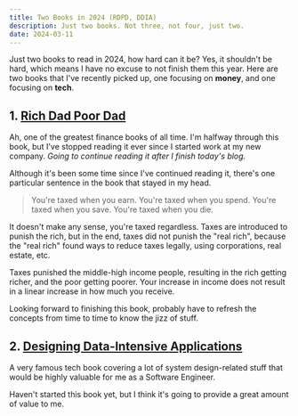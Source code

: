 ```yaml
---
title: Two Books in 2024 (RDPD, DDIA)
description: Just two books. Not three, not four, just two.
date: 2024-03-11
---
```


Just two books to read in 2024, how hard can it be? Yes, it shouldn't be hard, which means I have no excuse to not finish them this year. Here are two books that I've recently picked up, one focusing on **money**, and one focusing on **tech**.

## 1. [Rich Dad Poor Dad](https://www.amazon.com/Rich-Dad-Poor-Teach-Middle/dp/1612680194)
Ah, one of the greatest finance books of all time. I'm halfway through this book, but I've stopped reading it ever since I started work at my new company. *Going to continue reading it after I finish today's blog.*

Although it's been some time since I've continued reading it, there's one particular sentence in the book that stayed in my head.
> You're taxed when you earn. You're taxed when you spend. You're taxed when you save. You're taxed when you die.

It doesn't make any sense, you're taxed regardless. Taxes are introduced to punish the rich, but in the end, taxes did not punish the "real rich", because the "real rich" found ways to reduce taxes legally, using corporations, real estate, etc.

Taxes punished the middle-high income people, resulting in the rich getting richer, and the poor getting poorer. Your increase in income does not result in a linear increase in how much you receive.

Looking forward to finishing this book, probably have to refresh the concepts from time to time to know the jizz of stuff.

## 2. [Designing Data-Intensive Applications](https://www.oreilly.com/library/view/designing-data-intensive-applications/9781491903063/)
A very famous tech book covering a lot of system design-related stuff that would be highly valuable for me as a Software Engineer. 

Haven't started this book yet, but I think it's going to provide a great amount of value to me.
